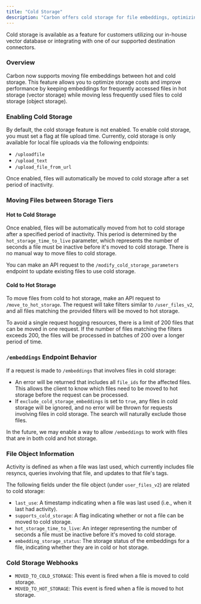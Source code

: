 ```yaml
---
title: "Cold Storage"
description: "Carbon offers cold storage for file embeddings, optimizing storage costs and performance."
---
```


<Note>Cold storage is available as a feature for customers utilizing our in-house vector database or integrating with one of our supported destination connectors.</Note>

### Overview
Carbon now supports moving file embeddings between hot and cold storage. This feature allows you to optimize storage costs and improve performance by keeping embeddings for frequently accessed files in hot storage (vector storage) while moving less frequently used files to cold storage (object storage).

### Enabling Cold Storage
By default, the cold storage feature is not enabled. To enable cold storage, you must set a flag at file upload time. Currently, cold storage is only available for local file uploads via the following endpoints:
- `/uploadfile`
- `/upload_text`
- `/upload_file_from_url`

Once enabled, files will automatically be moved to cold storage after a set period of inactivity.

### Moving Files between Storage Tiers

#### Hot to Cold Storage
Once enabled, files will be automatically moved from hot to cold storage after a specified period of inactivity. This period is determined by the `hot_storage_time_to_live` parameter, which represents the number of seconds a file must be inactive before it's moved to cold storage. There is no manual way to move files to cold storage.

You can make an API request to the `/modify_cold_storage_parameters` endpoint to update existing files to use cold storage.

#### Cold to Hot Storage
To move files from cold to hot storage, make an API request to `/move_to_hot_storage`. The request will take filters similar to `/user_files_v2`, and all files matching the provided filters will be moved to hot storage.

To avoid a single request hogging resources, there is a limit of 200 files that can be moved in one request. If the number of files matching the filters exceeds 200, the files will be processed in batches of 200 over a longer period of time.

### `/embeddings` Endpoint Behavior
If a request is made to `/embeddings` that involves files in cold storage:
- An error will be returned that includes all `file_ids` for the affected files. This allows the client to know which files need to be moved to hot storage before the request can be processed.
- If `exclude_cold_storage_embeddings` is set to `true`, any files in cold storage will be ignored, and no error will be thrown for requests involving files in cold storage. The search will naturally exclude those files.

In the future, we may enable a way to allow `/embeddings` to work with files that are in both cold and hot storage.

### File Object Information
Activity is defined as when a file was last used, which currently includes file resyncs, queries involving that file, and updates to that file's tags.

The following fields under the file object (under `user_files_v2`) are related to cold storage:
- `last_use`: A timestamp indicating when a file was last used (i.e., when it last had activity).
- `supports_cold_storage`: A flag indicating whether or not a file can be moved to cold storage.
- `hot_storage_time_to_live`: An integer representing the number of seconds a file must be inactive before it's moved to cold storage.
- `embedding_storage_status`: The storage status of the embeddings for a file, indicating whether they are in cold or hot storage.

### Cold Storage Webhooks
- `MOVED_TO_COLD_STORAGE`: This event is fired when a file is moved to cold storage.
- `MOVED_TO_HOT_STORAGE`: This event is fired when a file is moved to hot storage.